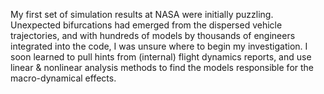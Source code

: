 My first set of simulation results at NASA
were initially puzzling. Unexpected bifurcations had 
emerged from the dispersed vehicle trajectories, and with hundreds 
of models by thousands of engineers integrated into the code,
I was unsure where to begin my investigation. I soon
learned to pull hints from (internal) flight dynamics reports,
and use linear & nonlinear analysis methods to find the models 
responsible for the macro-dynamical effects.
